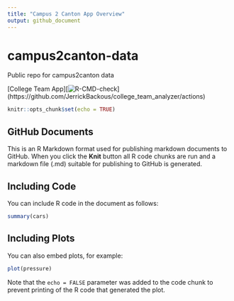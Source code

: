 ```yaml
---
title: "Campus 2 Canton App Overview"
output: github_document
---
```

# campus2canton-data
Public repo for campus2canton data

<!-- badges: start -->
[College Team App][![R-CMD-check](https://github.com/JerrickBackous/college_team_analyzer/workflows/R-CMD-check/badge.svg)](https://github.com/JerrickBackous/college_team_analyzer/actions)
<!-- badges: end -->

```r
knitr::opts_chunk$set(echo = TRUE)
```

## GitHub Documents

This is an R Markdown format used for publishing markdown documents to GitHub. When you click the **Knit** button all R code chunks are run and a markdown file (.md) suitable for publishing to GitHub is generated.

## Including Code

You can include R code in the document as follows:

```r
summary(cars)
```

## Including Plots

You can also embed plots, for example:

```r
plot(pressure)
```

Note that the `echo = FALSE` parameter was added to the code chunk to prevent printing of the R code that generated the plot.
